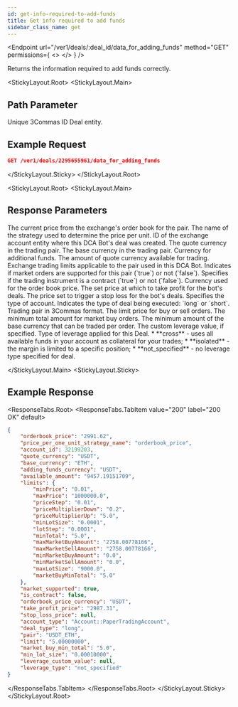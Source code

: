 ```yaml
---
id: get-info-required-to-add-funds
title: Get info required to add funds
sidebar_class_name: get
---
```




<Endpoint
  url="/ver1/deals/:deal_id/data_for_adding_funds"
  method="GET"
  permissions={
    <>
      <Permission title="Permission" description="BOTS_READ" />
      <Permission title="Security" description="SIGNED" />
    </>
  }
/>

Returns the information required to add funds correctly.

<StickyLayout.Root>
<StickyLayout.Main>

## Path Parameter

<ApiParam name='deal_id' type='integer' id="deal_id" required>
  Unique 3Commas ID Deal entity.
</ApiParam>
</StickyLayout.Main>
<StickyLayout.Sticky>

## Example Request

```json
GET /ver1/deals/2295655961/data_for_adding_funds
```
</StickyLayout.Sticky>
</StickyLayout.Root>

<StickyLayout.Root>
<StickyLayout.Main>

## Response Parameters
<CollapsibleApiParam name="orderbook_price" type="string" id="orderbook_price">
   The current price from the exchange's order book for the pair.
</CollapsibleApiParam>

<CollapsibleApiParam name="price_per_one_unit_strategy_name" type="string" id="price_per_one_unit_strategy_name">
   The name of the strategy used to determine the price per unit.
</CollapsibleApiParam>

<CollapsibleApiParam name="account_id" type="integer" id="account_id">
   ID of the exchange account entity where this DCA Bot's deal was created.
</CollapsibleApiParam>

<CollapsibleApiParam name="quote_currency" type="string" id="quote_currency">
   The quote currency in the trading pair.
</CollapsibleApiParam>

<CollapsibleApiParam name="base_currency" type="string" id="base_currency">
   The base currency in the trading pair.
</CollapsibleApiParam>

<CollapsibleApiParam name="adding_funds_currency" type="string" id="adding_funds_currency">
   Currency for additional funds.
</CollapsibleApiParam>

<CollapsibleApiParam name="available_amount" type="string" id="available_amount">
   The amount of quote currency available for trading.
</CollapsibleApiParam>

<CollapsibleApiParam name="limits" type="object" id="limits">
   Exchange trading limits applicable to the pair used in this DCA Bot.
</CollapsibleApiParam>

<CollapsibleApiParam name="market_supported" type="boolean" id="market_supported">
   Indicates if market orders are supported for this pair (`true`) or not (`false`).
</CollapsibleApiParam>

<CollapsibleApiParam name="is_contract" type="boolean" id="is_contract">
   Specifies if the trading instrument is a contract (`true`) or not (`false`).
</CollapsibleApiParam>

<CollapsibleApiParam name="orderbook_price_currency" type="string" id="orderbook_price_currency">
   Currency used for the order book price.
</CollapsibleApiParam>

<CollapsibleApiParam name="take_profit_price" type="string" id="take_profit_price">
   The set price at which to take profit for the bot's deals.
</CollapsibleApiParam>

<CollapsibleApiParam name="stop_loss_price" type="string" id="stop_loss_price">
   The price set to trigger a stop loss for the bot's deals.
</CollapsibleApiParam>

<CollapsibleApiParam name="account_type" type="string" id="account_type">
   Specifies the type of account.
</CollapsibleApiParam>

<CollapsibleApiParam name="deal_type" type="string" id="deal_type">
   Indicates the type of deal being executed: `long` or `short`.
</CollapsibleApiParam>

<CollapsibleApiParam name="pair" type="string" id="pair">
   Trading pair in 3Commas format.
</CollapsibleApiParam>

<CollapsibleApiParam name="limit" type="string" id="limit">
   The limit price for buy or sell orders.
</CollapsibleApiParam>

<CollapsibleApiParam name="market_buy_min_total" type="string" id="market_buy_min_total">
   The minimum total amount for market buy orders.
</CollapsibleApiParam>

<CollapsibleApiParam name="min_lot_size" type="string" id="min_lot_size">
   The minimum amount of the base currency that can be traded per order.
</CollapsibleApiParam>

<CollapsibleApiParam name="leverage_custom_value" type="string" id="leverage_custom_value">
  The custom leverage value, if specified.
</CollapsibleApiParam>   
   
<CollapsibleApiParam name="leverage_type" type="string" id="paleverage_typeir">
  Type of leverage applied for this Deal.
   <CollapsibleNestedParams openName="Hide allowed values" collapsedName="Show allowed values">
       * **cross** - uses all available funds in your account as collateral for your trades;
      * **isolated** - the margin is limited to a specific position;
      * **not_specified** - no leverage type specified for deal.
    </CollapsibleNestedParams>
</CollapsibleApiParam>
   
</StickyLayout.Main>
<StickyLayout.Sticky>

## Example Response

<ResponseTabs.Root>
<ResponseTabs.TabItem value="200" label="200 OK" default>

```json
{
    "orderbook_price": "2991.62",
    "price_per_one_unit_strategy_name": "orderbook_price",
    "account_id": 32199203,
    "quote_currency": "USDT",
    "base_currency": "ETH",
    "adding_funds_currency": "USDT",
    "available_amount": "9457.19151709",
    "limits": {
        "minPrice": "0.01",
        "maxPrice": "1000000.0",
        "priceStep": "0.01",
        "priceMultiplierDown": "0.2",
        "priceMultiplierUp": "5.0",
        "minLotSize": "0.0001",
        "lotStep": "0.0001",
        "minTotal": "5.0",
        "maxMarketBuyAmount": "2758.00778166",
        "maxMarketSellAmount": "2758.00778166",
        "minMarketBuyAmount": "0.0",
        "minMarketSellAmount": "0.0",
        "maxLotSize": "9000.0",
        "marketBuyMinTotal": "5.0"
    },
    "market_supported": true,
    "is_contract": false,
    "orderbook_price_currency": "USDT",
    "take_profit_price": "2987.31",
    "stop_loss_price": null,
    "account_type": "Account::PaperTradingAccount",
    "deal_type": "long",
    "pair": "USDT_ETH",
    "limit": "5.00000000",
    "market_buy_min_total": "5.0",
    "min_lot_size": "0.00010000",
    "leverage_custom_value": null,
    "leverage_type": "not_specified"
}
```
</ResponseTabs.TabItem>
</ResponseTabs.Root>
</StickyLayout.Sticky>
</StickyLayout.Root>
